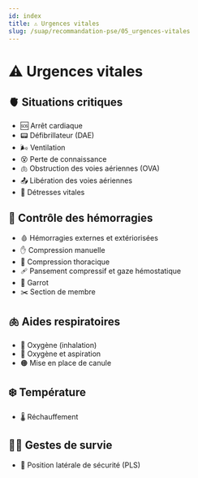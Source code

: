 ---
id: index
title: ⚠️ Urgences vitales
slug: /suap/recommandation-pse/05_urgences-vitales
---


# ⚠️ Urgences vitales

## 🫀 Situations critiques

- <Link to="/docs/suap/recommandation-pse/05_urgences-vitales/arrt-cardiaque">🆘 Arrêt cardiaque</Link>
- <Link to="/docs/suap/recommandation-pse/05_urgences-vitales/dae">📟 Défibrillateur (DAE)</Link>
- <Link to="/docs/suap/recommandation-pse/05_urgences-vitales/ventilation">🌬️ Ventilation</Link>
- <Link to="/docs/suap/recommandation-pse/05_urgences-vitales/perte-de-connaissance">😵 Perte de connaissance</Link>
- <Link to="/docs/suap/recommandation-pse/05_urgences-vitales/obstruction-des-voies-ariennes">🫁 Obstruction des voies aériennes (OVA)</Link>
- <Link to="/docs/suap/recommandation-pse/05_urgences-vitales/lva">📤 Libération des voies aériennes</Link>
- <Link to="/docs/suap/recommandation-pse/05_urgences-vitales/detresse-vitales">🚨 Détresses vitales</Link>

## 💉 Contrôle des hémorragies

- <Link to="/docs/suap/recommandation-pse/05_urgences-vitales/hemorragies-externes-exteriorisees">🩸 Hémorragies externes et extériorisées</Link>
- <Link to="/docs/suap/recommandation-pse/05_urgences-vitales/compression-manuelle">✋ Compression manuelle</Link>
- <Link to="/docs/suap/recommandation-pse/05_urgences-vitales/compression-thoracique">🤲 Compression thoracique</Link>
- <Link to="/docs/suap/recommandation-pse/05_urgences-vitales/pansement-compressif-et-gaz-hemostatique">🩹 Pansement compressif et gaze hémostatique</Link>
- <Link to="/docs/suap/recommandation-pse/05_urgences-vitales/garrot">🧷 Garrot</Link>
- <Link to="/docs/suap/recommandation-pse/05_urgences-vitales/section-membres">✂️ Section de membre</Link>

## 🫁 Aides respiratoires

- <Link to="/docs/suap/recommandation-pse/05_urgences-vitales/oxygene-inhalation">🧪 Oxygène (inhalation)</Link>
- <Link to="/docs/suap/recommandation-pse/05_urgences-vitales/administration-oxygene-et-aspiration">💨 Oxygène et aspiration</Link>
- <Link to="/docs/suap/recommandation-pse/05_urgences-vitales/canule">🟠 Mise en place de canule</Link>

## ❄️ Température

- <Link to="/docs/suap/recommandation-pse/05_urgences-vitales/rechauffement">🌡️ Réchauffement</Link>

## 🧍‍♂️ Gestes de survie

- <Link to="/docs/suap/recommandation-pse/05_urgences-vitales/pls">🤕 Position latérale de sécurité (PLS)</Link>

